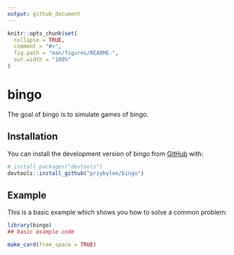 ```yaml
---
output: github_document
---
```


<!-- README.md is generated from README.Rmd. Please edit that file -->

```r
knitr::opts_chunk$set(
  collapse = TRUE,
  comment = "#>",
  fig.path = "man/figures/README-",
  out.width = "100%"
)
```

# bingo

<!-- badges: start -->
<!-- badges: end -->

The goal of bingo is to simulate games of bingo.

## Installation

You can install the development version of bingo from [GitHub](https://github.com/) with:

``` r
# install.packages("devtools")
devtools::install_github("przybylee/bingo")
```

## Example

This is a basic example which shows you how to solve a common problem:

```r
library(bingo)
## basic example code

make_card(free_space = TRUE)
```


